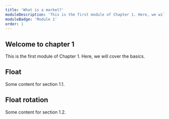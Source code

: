 ```yaml
---
title: 'What is a market?'
moduleDescription: 'This is the first module of Chapter 1. Here, we will cover the basics.'
moduleBadge: 'Module 1'
order: 1
---
```


## Welcome to chapter 1

This is the first module of Chapter 1. Here, we will cover the basics.

## Float

Some content for section 1.1.

## Float rotation

Some content for section 1.2.

